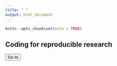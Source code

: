 ```yaml
---
title: " "
output: html_document
---
```


```r
knitr::opts_chunk$set(echo = TRUE)
```

## Coding for reproducible research
<a href = "research_files/r_training_session_2/presentation_session_2.html">
<button role="button">Go to</button>
</a>


